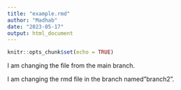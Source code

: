 ```yaml
---
title: "example.rmd"
author: "Madhab"
date: "2023-05-17"
output: html_document
---
```



```r
knitr::opts_chunk$set(echo = TRUE)
```

I am changing the file from the main branch.

I am changing the rmd file in the branch named"branch2".

